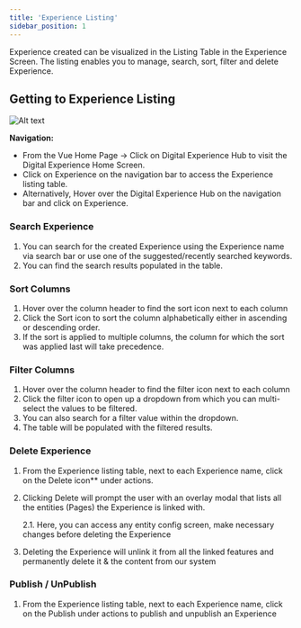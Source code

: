 ```yaml
---
title: 'Experience Listing'
sidebar_position: 1
---
```


Experience created can be visualized in the Listing Table in the Experience Screen. The listing enables you to manage, search, sort, filter and delete Experience.

## Getting to Experience Listing

![Alt text](https://d1r1e7xjkfj7nz.cloudfront.net/Screenshot%202023-04-06%20at%209.18.31%20AM.png 'a title')

**Navigation:**

- From the Vue Home Page -> Click on Digital Experience Hub to visit the Digital Experience Home Screen.
- Click on Experience on the navigation bar to access the Experience listing table.
- Alternatively, Hover over the Digital Experience Hub on the navigation bar and click on Experience.

### Search Experience

1. You can search for the created Experience using the Experience name via search bar or use one of the suggested/recently searched keywords.
1. You can find the search results populated in the table.

### Sort Columns

1. Hover over the column header to find the sort icon next to each column
1. Click the Sort icon to sort the column alphabetically either in ascending or descending order.
1. If the sort is applied to multiple columns, the column for which the sort was applied last will take precedence.

### Filter Columns

1. Hover over the column header to find the filter icon next to each column
1. Click the filter icon to open up a dropdown from which you can multi-select the values to be filtered.
1. You can also search for a filter value within the dropdown.
1. The table will be populated with the filtered results.

### Delete Experience

1. From the Experience listing table, next to each Experience name, click on the Delete icon\*\* under actions.
1. Clicking Delete will prompt the user with an overlay modal that lists all the entities (Pages) the Experience is linked with.

   2\.1. Here, you can access any entity config screen, make necessary changes before deleting the Experience

1. Deleting the Experience will unlink it from all the linked features and permanently delete it & the content from our system

### Publish / UnPublish

1. From the Experience listing table, next to each Experience name, click on the Publish  under actions to publish and unpublish an Experience

